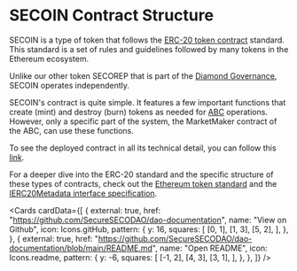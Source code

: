 
# SECOIN Contract Structure

SECOIN is a type of token that follows the [ERC-20 token contract](https://ethereum.org/en/developers/docs/standards/tokens/erc-20/) standard. This standard is a set of rules and guidelines followed by many tokens in the Ethereum ecosystem.

Unlike our other token SECOREP that is part of the [Diamond Governance](/diamond), SECOIN operates independently.

SECOIN's contract is quite simple. It features a few important functions that create (mint) and destroy (burn) tokens as needed for [ABC](/secoin/abc) operations. However, only a specific part of the system, the MarketMaker contract of the ABC, can use these functions.

To see the deployed contract in all its technical detail, you can follow this [link](https://mumbai.polygonscan.com/token/0x10941b83d2c881ec157784b896be23d2b0e1acf7?a=0xaf7e68bcb2fc7295492a00177f14f59b92814e70#code).

For a deeper dive into the ERC-20 standard and the specific structure of these types of contracts, check out the [Ethereum token standard](https://ethereum.org/en/developers/docs/standards/tokens/erc-20/) and the [IERC20Metadata interface specification](https://docs.openzeppelin.com/contracts/4.x/api/token/erc20#IERC20Metadata).

<Cards
  cardData={[
    {
      external: true,
      href: "https://github.com/SecureSECODAO/dao-documentation",
      name: "View on Github",
      icon: Icons.gitHub,
      pattern: {
        y: 16,
        squares: [
          [0, 1],
          [1, 3],
          [5, 2],
        ],
      },
    },
    {
      external: true,
      href: "https://github.com/SecureSECODAO/dao-documentation/blob/main/README.md",
      name: "Open README",
      icon: Icons.readme,
      pattern: {
        y: -6,
        squares: [
          [-1, 2],
          [4, 3],
          [3, 1],
        ],
      },
    },
  ]}
/>
